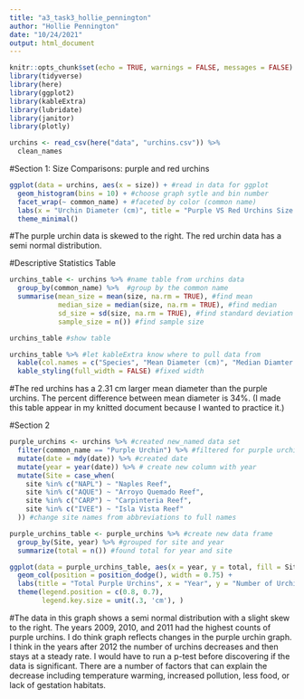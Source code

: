 ```yaml
---
title: "a3_task3_hollie_pennington"
author: "Hollie Pennington"
date: "10/24/2021"
output: html_document
---
```


```r
knitr::opts_chunk$set(echo = TRUE, warnings = FALSE, messages = FALSE)
library(tidyverse)
library(here)
library(ggplot2)
library(kableExtra)
library(lubridate)
library(janitor)
library(plotly)
```

```r
urchins <- read_csv(here("data", "urchins.csv")) %>% 
  clean_names
```

#Section 1: Size Comparisons: purple and red urchins 

```r
ggplot(data = urchins, aes(x = size)) + #read in data for ggplot
  geom_histogram(bins = 10) + #choose graph sytle and bin number
  facet_wrap(~ common_name) + #faceted by color (common name)
  labs(x = "Urchin Diameter (cm)", title = "Purple VS Red Urchins Size Comparison", caption = "Figure 1: Shows the distribution of size in diameter (cm) in purple sea urchins compared to \n red sea urchins.") + #labeled graphs
  theme_minimal()
```

#The purple urchin data is skewed to the right. The red urchin data has a semi normal distribution. 

#Descriptive Statistics Table 

```r
urchins_table <- urchins %>% #name table from urchins data
  group_by(common_name) %>%  #group by the common name 
  summarise(mean_size = mean(size, na.rm = TRUE), #find mean
            median_size = median(size, na.rm = TRUE), #find median
            sd_size = sd(size, na.rm = TRUE), #find standard deviation
            sample_size = n()) #find sample size 

urchins_table #show table 

urchins_table %>% #let kableExtra know where to pull data from 
  kable(col.names = c("Species", "Mean Diameter (cm)", "Median Diamter (cm)", "Standard Deviation (cm)", "Sample Size (n)"), caption = "<b> Table 1 </b> Table compares mean diameter in cm, median diameter in cm, standard deviation in cm, and sample size number between purple and red urchins. The purple urchin's data has a mean diameter is around 4.47 cm with a standard deviation of 1.2 cm from a population of 31805. The red urchin's data has a mean diameter of 6.78 cm with a standard deviation of 1.9 cm from a population size of 27408.") %>% #named columns and added caption
  kable_styling(full_width = FALSE) #fixed width 
```

#The red urchins has a 2.31 cm larger mean diameter than the purple urchins. The percent difference between mean diameter is 34%. (I made this table appear in my knitted document because I wanted to practice it.)

#Section 2

```r
purple_urchins <- urchins %>% #created new_named data set
  filter(common_name == "Purple Urchin") %>% #filtered for purple urchins
  mutate(date = mdy(date)) %>% #created date 
  mutate(year = year(date)) %>% # create new column with year 
  mutate(Site = case_when(
    site %in% c("NAPL") ~ "Naples Reef", 
    site %in% c("AQUE") ~ "Arroyo Quemado Reef",
    site %in% c("CARP") ~ "Carpinteria Reef",
    site %in% c("IVEE") ~ "Isla Vista Reef"
  )) #change site names from abbreviations to full names
```

```r
purple_urchins_table <- purple_urchins %>% #create new data frame
  group_by(Site, year) %>% #grouped for site and year
  summarize(total = n()) #found total for year and site 
```

```r
ggplot(data = purple_urchins_table, aes(x = year, y = total, fill = Site)) +
  geom_col(position = position_dodge(), width = 0.75) + 
  labs(title = "Total Purple Urchins", x = "Year", y = "Number of Urchins", caption = "Figure 2: Graph showing total number of purple urchins found in various sites from years \n 2008 to 2020. Sites include Arroyo Quemado Reef, Caprinteria Reef, Isla Vista Reef, \n Naples Reef, and not recoreded on a beach. The year 2009 had the highest number \n of total urchins in every beach site. Carpinteria Reef was the single beach with the \n higest recorded purple urchin count.") + 
  theme(legend.position = c(0.8, 0.7), 
        legend.key.size = unit(.3, 'cm'), )
```

#The data in this graph shows a semi normal distribution with a slight skew to the right. The years 2009, 2010, and 2011 had the highest counts of purple urchins. I do think graph reflects changes in the purple urchin graph. I think in the years after 2012 the number of urchins decreases and then stays at a steady rate. I would have to run a p-test before discovering if the data is significant. There are a number of factors that can explain the decrease including temperature warming, increased pollution, less food, or lack of gestation habitats. 